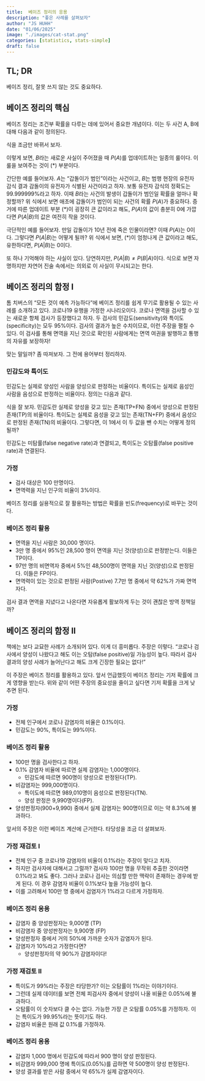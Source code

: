 ```yaml
---
title:  베이즈 정리의 응용 
description: "좋은 사례를 살펴보자"
author: "JS HUHH"
date: "01/06/2025"
image: "./images/cat-stat.png"
categories: [statistics, stats-simple]
draft: false
---
```


## TL; DR

베이즈 정리, 잘못 쓰지 않는 것도 중요하다. 

## 베이즈 정리의 핵심 

베이즈 정리는 조건부 확률을 다루는 데에 있어서 중요한 개념이다. 이는 두 사건 A, B에 대해 다음과 같이 정의된다.

\begin{align*}
P(A|B) = \frac{P(B|A)P(A)}{P(B)}
\end{align*}

식을 조금만 바뀌서 보자. 

\begin{align*}
P(A|B) = \underbrace{\frac{P(B|A)}{P(B)}}_{(*)} {P(A)}
\end{align*}

이렇게 보면, $B$라는 새로운 사실이 주어졌을 때 $P(A)$를 업데이트하는 일종의 룰이다. 이 룰을 보여주는 것이 $(*)$ 부분이다. 

간단한 예를 들어보자. $A$는 "갑돌이가 범인"이라는 사건이고, $B$는 범행 현장의 유전자 감식 결과 감돌이의 유전자가 식별된 사건이라고 하자. 보통 유전자 감식의 정확도는 99.999999%라고 하자. 이때 $B$라는 사건의 발생이 갑돌이가 범인일 확률을 얼마나 확정할까? 위 식에서 보면 애초에 갑돌이가 범인이 되는 사건의 확률 $P(A)$가 중요하다. 증거에 따른 업데이트 부분 $(*)$이 굉장히 큰 값이라고 해도, $P(A)$의 값이 충분히 0에 가깝다면 $P(A|B)$의 값은 여전히 작을 것이다.

:::{.column-margin}
극단적인 예를 들어보자. 만일 갑돌이가 10년 전에 죽은 인물이라면? 이때 $P(A)$는 0이다. 그렇다면 $P(A|B)$는 어떻게 될까? 위 식에서 보면, $(*)$이 엄청나게 큰 값이라고 해도, 유한하다면, $P(A|B)$는 0이다.
:::

또 하나 기억해야 하는 사실이 있다. 당연하지만, $P(A|B) \neq P(B|A)$이다. 식으로 보면 자명하지만 자연어 진술 속에서는 의외로 이 사실이 무시되고는 한다. 

## 베이즈 정리의 함정 I

톰 치버스의 "모든 것이 예측 가능하다"에 베이즈 정리를 쉽게 무기로 활용될 수 있는 사례를 소개하고 있다. 코로나19 유행을 가정한 시나리오이다. 코로나 면역을 검사할 수 있는 새로운 항체 검사가 등장했다고 하자. 두 검사의 민감도(sensitivity)와 특이도(specificity)는 모두 95%이다. 검사의 결과가 높은 수치이므로, 이런 주장을 펼칠 수 있다. 이 검사를 통해 면역을 지닌 것으로 확인된 사람에게는 면역 여권을 발행하고 통행의 자유를 보장하자! 

맞는 말일까? 좀 따져보자. 그 전에 용어부터 정리하자. 

### 민감도와 특이도 

민감도는 실제로 양성인 사람을 양성으로 판정하는 비율이다. 특이도는 실제로 음성인 사람을 음성으로 판정하는 비율이다. 정의는 다음과 같다. 

\begin{align*}
\text{sensitivity} = \frac{\text{TP}}{\text{TP + FN}}\\
\text{specificity} = \frac{\text{TN}}{\text{TN + FP}}
\end{align*}

식을 잘 보자. 민감도란 실제로 양성을 갖고 있는 존재(TP+FN) 중에서 양성으로 판정된 존재(TP)의 비율이다. 특이도는 실제로 음성을 갖고 있는 존재(TN+FP) 중에서 음성으로 판정된 존재(TN)의 비율이다. 그렇다면, 이 1에서 이 두 값을 뺀 수치는 어떻게 정의될까?

\begin{align*}
\text{FN rate} & = 1 -  \frac{\text{TP}}{\text{TP + FN}} = \frac{\text{FN}}{\text{TP + FN}}\\
\text{FP rate} & = 1 - \frac{\text{TN}}{\text{TN + FP}} = \frac{\text{FP}}{\text{TN + FP}}
\end{align*}

민감도는 미탐률(false negative rate)과 연결되고, 특이도는 오탐률(false positive rate)과 연결된다. 

### 가정 
- 검사 대상은 100 만명이다. 
- 면역력을 지닌 인구의 비율이 3%이다. 

:::{.column-margin}
베이즈 정리를 실용적으로 잘 활용하는 방법은 확률을 빈도(frequency)로 바꾸는 것이다.
:::


### 베이즈 정리 활용
- 면역을 지닌 사람은 30,000 명이다. 
- 3만 명 중에서 95%인 28,500 명이 면역을 지닌 것(양성)으로 판정받는다. 이들은 TP이다. 
- 97만 명의 비면역자 중에서 5%인 48,500명이 면역을 지닌 것(양성)으로 판정된다. 이들은 FP이다. 
- 면역력이 있는 것으로 판정된 사람(Postive) 7.7만 명 중에서 약 62%가 가짜 면역자다. 

검사 결과 면역을 지녔다고 나온다면 자유롭게 활보하게 두는 것이 괜찮은 방역 정책일까? 

## 베이즈 정리의 함정 II 

책에는 보다 교묘한 사례가 소개되어 있다. 이게 더 흥미롭다. 주장은 이렇다. "코로나 검사에서 양성이 나왔다고 해도 이는 오탐(false positive)일 가능성이 높다. 따라서 검사 결과의 양성 사례가 늘어난다고 해도 크게 긴장한 필요는 없다!"

이 주장은 베이즈 정리를 활용하고 있다. 앞서 언급했듯이 베이즈 정리는 기저 확률에 크게 영향을 받는다. 위와 같이 어떤 주장의 중요성을 줄이고 싶다면 기저 확률을 크게 낮추면 된다.

### 가정 
- 전체 인구에서 코로나 감염자의 비율은 0.1%이다. 
- 민감도는 90%, 특이도는 99%이다. 

### 베이즈 정리 활용
- 100만 명을 검사한다고 하자. 
- 0.1% 감염자 비율에 따르면 실제 감염자는 1,000명이다. 
    - 민감도에 따르면 900명이 양성으로 판정된다(TP).
- 비감염자는 999,000명이다. 
    - 특이도에 따르면 989,010명이 음성으로 판정된다(TN). 
    - 양성 판정은 9,990명이다(FP).
- 양성판정자(900+9,990) 중에서 실제 감염자는 900명이므로 이는 약 8.3%에 불과하다. 

앞서의 주장은 이런 베이즈 계산에 근거한다. 타당성을 조금 더 살펴보자. 

### 가정 재검토 I
- 전체 인구 중 코로나19 감염자의 비율이 0.1%라는 주장이 맞다고 치자. 
- 하지만 검사자에 대해서고 그럴까? 검사자 100만 명을 무작위 추출한 것이라면 0.1%라고 봐도 좋다. 그러나 코로나 검사는 의심할 만한 맥락이 존재하는 경우에 받게 된다. 이 경우 감염자 비율이 0.1%보다 높을 가능성이 높다.
- 이를 고려해서 100만 명 중에서 검염자가 1%라고 다르게 가정하자. 

### 베이즈 정리 응용 
- 감염자 중 양성판정자는 9,000명 (TP)
- 비감염자 중 양성판정자는 9,900명  (FP)   
- 양성판정자 중에서 거의 50%에 가까운 숫자가 감염자가 된다. 
- 감염자가 10%라고 가정한다면?
    - 양성판정자의 약 90%가 감염자이다! 

### 가정 재검토 II 
- 특이도가 99%라는 주장은 타당한가? 이는 오탐률이 1%라는 이야기이다.
- 그런데 실제 데이터를 보면 전체 피검사자 중에서 양성이 나올 비율은 0.05%에 불과하다. 
- 오탐률이 이 숫자보다 클 수는 없다. 가능한 가장 큰 오탐률 0.05%를 가정하자. 이는 특이도가 99.95%라는 뜻이기도 하다.  
- 감염자 비율은 원래 값 0.1%를 가정하자. 

### 베이즈 정리 응용
- 감염자 1,000 명에서 민감도에 따라서 900 명이 양성 판정된다. 
- 비감염자 999,000 명에 특이도(0.05%)를 곱하면 약 500명이 양성 판정된다. 
- 양성 결과를 받은 사람 중에서 약 65%가 실제 감염자이다. 